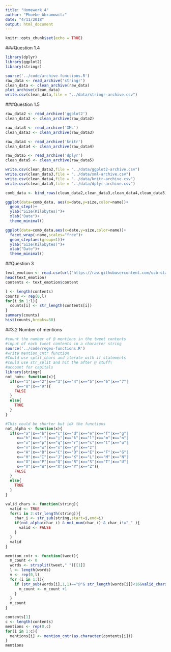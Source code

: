 ```yaml
---
title: "Homework 4"
author: "Phoebe Abramowitz"
date: "4/11/2018"
output: html_document
---
```


```r
knitr::opts_chunk$set(echo = TRUE)
```
###Question 1.4
```r
library(dplyr)
library(ggplot2)
library(stringr)

source('../code/archive-functions.R')
raw_data <- read_archive('stringr')
clean_data <- clean_archive(raw_data)
plot_archive(clean_data)
write.csv(clean_data,file = "../data/stringr-archive.csv")
```
###Question 1.5
```r
raw_data2 <- read_archive('ggplot2')
clean_data2 <- clean_archive(raw_data2)

raw_data3 <- read_archive('XML')
clean_data3 <- clean_archive(raw_data3)

raw_data4 <- read_archive('knitr')
clean_data4 <- clean_archive(raw_data4)

raw_data5 <- read_archive('dplyr')
clean_data5 <- clean_archive(raw_data5)

write.csv(clean_data2,file = "../data/ggplot2-archive.csv")
write.csv(clean_data3,file = "../data/xml-archive.csv")
write.csv(clean_data4,file = "../data/knitr-archive.csv")
write.csv(clean_data5,file = "../data/dplyr-archive.csv")
```

```r

comb_data <- bind_rows(clean_data2,clean_data3,clean_data4,clean_data5)

ggplot(data=comb_data, aes(x=date,y=size,color=name))+
  geom_step()+
  ylab("Size(Kilobytes)")+
  xlab("Date")+
  theme_minimal()

ggplot(data=comb_data,aes(x=date,y=size,color=name))+
  facet_wrap(~name,scales="free")+
  geom_step(aes(group=1))+
  ylab("Size(Kilobytes)")+
  xlab("Date")+
  theme_minimal()
```
##Question 3
```r
text_emotion <- read.csv(url('https://raw.githubusercontent.com/ucb-stat133/stat133-spring-2018/master/data/text-emotion.csv'))
head(text_emotion)
contents <- text_emotion$content
```
```r
l <- length(contents)
counts <- rep(0,l)
for(i in 1:l){
  counts[i] <- str_length(contents[i])
}
summary(counts)
hist(counts,breaks=30)
```
##3.2 Number of mentions
```r
#count the number of @ mentions in the tweet contents
#input of each tweet contents in a character string
source('../code/regex-functions.R')
#write mention_cntr function 
#Could use split_chars and iterate with if statements
#could use str_split and hit the after @ stuff\
#account for capitals
library(stringr)
not_num<- function(x){
  if(x=="1"|x=="2"|x=="3"|x=="4"|x=="5"|x=="6"|x=="7"|
     x=="8"|x=="9"){
    FALSE
  }
  else{
    TRUE
  }
}

#This could be shorter but idk the functions
not_alpha <- function(x){
  if(x=="a"|x=="b"|x=="c"|x=="d"|x=="e"|x=="f"|x=="g"|
     x=="h"|x=="i"|x=="j"|x=="k"|x=="l"|x=="m"|x=="n"|
     x=="o"|x=="p"|x=="q"|x=="r"|x=="s"|x=="t"|x=="u"|
     x=="v"|x=="w"|x=="x"|x=="y"|x=="z"|
     x=="A"|x=="B"|x=="C"|x=="D"|x=="E"|x=="F"|x=="G"|
     x=="H"|x=="I"|x=="J"|x=="K"|x=="L"|x=="M"|x=="N"|
     x=="O"|x=="P"|x=="Q"|x=="R"|x=="S"|x=="T"|x=="U"|
     x=="V"|x=="W"|x=="X"|x=="Y"|x=="Z"){
    FALSE
  }
  else{
    TRUE
  }
}

valid_chars <- function(string){
  valid <- TRUE
  for(i in 2:str_length(string)){
    char_i <- str_sub(string,start=i,end=i)
    if(not_alpha(char_i) & not_num(char_i) & char_i!="_" ){
      valid <- FALSE
    }
  }
  valid
}

mention_cntr <- function(tweet){
  m_count <- 0
  words <- strsplit(tweet," ")[[1]]
  l <- length(words)
  v <- rep(0,l)
  for (i in 1:l){
    if (str_sub(words[i],1,1)=="@"& str_length(words[i])<16&valid_chars(words[i])){
      m_count <- m_count +1
    }
  }
  m_count
}

contents[1]
c <- length(contents)
mentions <- rep(0,c)
for(i in 1:c){
  mentions[i] <- mention_cntr(as.character(contents[i]))
}
mentions
```

